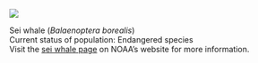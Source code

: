 ![](images/Seiwhale.png)

Sei whale (*Balaenoptera borealis*)\
Current status of population: Endangered species\
Visit the [sei whale page](https://www.fisheries.noaa.gov/species/sei-whale) on NOAA's website for more information.
